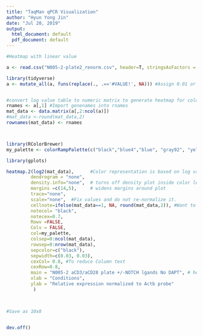 ```yaml
---
title: "TaqMan qPCR Visualization"
author: "Hyun Yong Jin"
date: "Jul 20, 2019"
output:
  html_document: default
  pdf_document: default
---
```




```r

#Heatmap with linear value

a <- read.csv("N005-2-plate2_renorm.csv", header=T, stringsAsFactors = FALSE) #Tibble is not recommended. it seems like header is terated differently. 

library(tidyverse)
a <- mutate_all(a, funs(replace(., .=='#VALUE!', NA))) #Assign 0.01 or NA for undetected values


#convert log value table to numeric matrix to generate heatmap for coloring purpose
rnames <- a[,1] #Import genenames into rnames
mat_data <- data.matrix(a[,2:ncol(a)])
#mat_data <-round(mat_data,2)
rownames(mat_data) <- rnames



library(RColorBrewer)
my_palette <- colorRampPalette(c("black","blue4","blue", "gray92", "yellow", "orange", "red"))(n = 299)

library(gplots)

heatmap.2(log2(mat_data),      #Color representation is based on log value
         dendrogram = "none",
         density.info="none",  # turns off density plot inside color legend
         margins =c(14,5),     # widens margins around plot
         trace="none",
         scale="none",  #Fix values and do not re-normalize it.
         cellnote=ifelse(mat_data==1, NA, round(mat_data,2)), #Want to put numbers in the cells
         notecol= "black",
         notecex=0.7,
         Rowv =FALSE,
         Colv = FALSE,
         col=my_palette,
         colsep=0:ncol(mat_data),
         rowsep=0:nrow(mat_data),
         sepcolor=c("black"),
         sepwidth=c(0.03, 0.03),
         cexCol= 0.8, #To reduce Column text
         cexRow=0.8,
         main = "N005-2 aCD3/aCD28 plate +/-NOTCH lgands No DAPT", # heat map title
         xlab = "Conditions",
         ylab = "Relative expression normalized to Actb probe"
          )
    


#Save as 10x8


dev.off()


```



